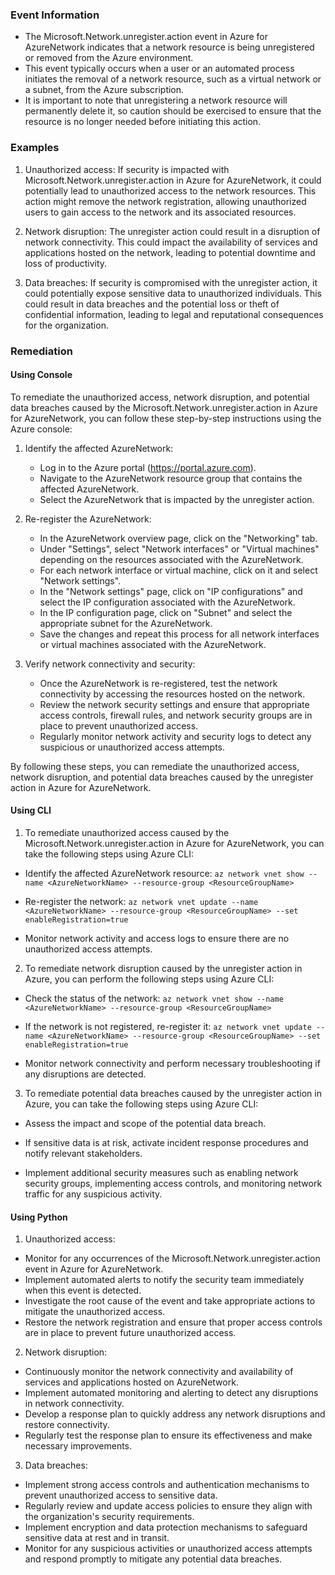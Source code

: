 
### Event Information

- The Microsoft.Network.unregister.action event in Azure for AzureNetwork indicates that a network resource is being unregistered or removed from the Azure environment.
- This event typically occurs when a user or an automated process initiates the removal of a network resource, such as a virtual network or a subnet, from the Azure subscription.
- It is important to note that unregistering a network resource will permanently delete it, so caution should be exercised to ensure that the resource is no longer needed before initiating this action.


### Examples

1. Unauthorized access: If security is impacted with Microsoft.Network.unregister.action in Azure for AzureNetwork, it could potentially lead to unauthorized access to the network resources. This action might remove the network registration, allowing unauthorized users to gain access to the network and its associated resources.

2. Network disruption: The unregister action could result in a disruption of network connectivity. This could impact the availability of services and applications hosted on the network, leading to potential downtime and loss of productivity.

3. Data breaches: If security is compromised with the unregister action, it could potentially expose sensitive data to unauthorized individuals. This could result in data breaches and the potential loss or theft of confidential information, leading to legal and reputational consequences for the organization.

### Remediation

#### Using Console

To remediate the unauthorized access, network disruption, and potential data breaches caused by the Microsoft.Network.unregister.action in Azure for AzureNetwork, you can follow these step-by-step instructions using the Azure console:

1. Identify the affected AzureNetwork: 
   - Log in to the Azure portal (https://portal.azure.com).
   - Navigate to the AzureNetwork resource group that contains the affected AzureNetwork.
   - Select the AzureNetwork that is impacted by the unregister action.

2. Re-register the AzureNetwork:
   - In the AzureNetwork overview page, click on the "Networking" tab.
   - Under "Settings", select "Network interfaces" or "Virtual machines" depending on the resources associated with the AzureNetwork.
   - For each network interface or virtual machine, click on it and select "Network settings".
   - In the "Network settings" page, click on "IP configurations" and select the IP configuration associated with the AzureNetwork.
   - In the IP configuration page, click on "Subnet" and select the appropriate subnet for the AzureNetwork.
   - Save the changes and repeat this process for all network interfaces or virtual machines associated with the AzureNetwork.

3. Verify network connectivity and security:
   - Once the AzureNetwork is re-registered, test the network connectivity by accessing the resources hosted on the network.
   - Review the network security settings and ensure that appropriate access controls, firewall rules, and network security groups are in place to prevent unauthorized access.
   - Regularly monitor network activity and security logs to detect any suspicious or unauthorized access attempts.

By following these steps, you can remediate the unauthorized access, network disruption, and potential data breaches caused by the unregister action in Azure for AzureNetwork.

#### Using CLI

1. To remediate unauthorized access caused by the Microsoft.Network.unregister.action in Azure for AzureNetwork, you can take the following steps using Azure CLI:

- Identify the affected AzureNetwork resource: `az network vnet show --name <AzureNetworkName> --resource-group <ResourceGroupName>`

- Re-register the network: `az network vnet update --name <AzureNetworkName> --resource-group <ResourceGroupName> --set enableRegistration=true`

- Monitor network activity and access logs to ensure there are no unauthorized access attempts.

2. To remediate network disruption caused by the unregister action in Azure, you can perform the following steps using Azure CLI:

- Check the status of the network: `az network vnet show --name <AzureNetworkName> --resource-group <ResourceGroupName>`

- If the network is not registered, re-register it: `az network vnet update --name <AzureNetworkName> --resource-group <ResourceGroupName> --set enableRegistration=true`

- Monitor network connectivity and perform necessary troubleshooting if any disruptions are detected.

3. To remediate potential data breaches caused by the unregister action in Azure, you can take the following steps using Azure CLI:

- Assess the impact and scope of the potential data breach.

- If sensitive data is at risk, activate incident response procedures and notify relevant stakeholders.

- Implement additional security measures such as enabling network security groups, implementing access controls, and monitoring network traffic for any suspicious activity.

#### Using Python

1. Unauthorized access:
- Monitor for any occurrences of the Microsoft.Network.unregister.action event in Azure for AzureNetwork.
- Implement automated alerts to notify the security team immediately when this event is detected.
- Investigate the root cause of the event and take appropriate actions to mitigate the unauthorized access.
- Restore the network registration and ensure that proper access controls are in place to prevent future unauthorized access.

2. Network disruption:
- Continuously monitor the network connectivity and availability of services and applications hosted on AzureNetwork.
- Implement automated monitoring and alerting to detect any disruptions in network connectivity.
- Develop a response plan to quickly address any network disruptions and restore connectivity.
- Regularly test the response plan to ensure its effectiveness and make necessary improvements.

3. Data breaches:
- Implement strong access controls and authentication mechanisms to prevent unauthorized access to sensitive data.
- Regularly review and update access policies to ensure they align with the organization's security requirements.
- Implement encryption and data protection mechanisms to safeguard sensitive data at rest and in transit.
- Monitor for any suspicious activities or unauthorized access attempts and respond promptly to mitigate any potential data breaches.

